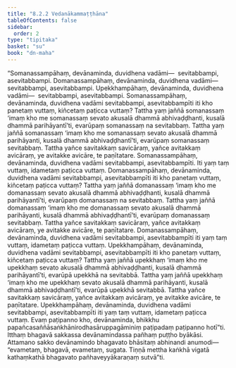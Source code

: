 ```yaml
---
title: "8.2.2 Vedanākammaṭṭhāna"
tableOfContents: false
sidebar:
  order: 2
type: "tipitaka"
basket: "su"
book: "dn-maha"
---
```



<DynamicBreadcrumb />

<Division number="359" book="dn-maha">

<Paragraph number="884" book="dn-maha">
“Somanassampāhaṃ, devānaminda, duvidhena vadāmi—  sevitabbampi, asevitabbampi. Domanassampāhaṃ, devānaminda, duvidhena vadāmi—  sevitabbampi, asevitabbampi. Upekkhampāhaṃ, devānaminda, duvidhena vadāmi—  sevitabbampi, asevitabbampi.
</Paragraph>

</Division>
<Division number="360" book="dn-maha">

<Paragraph number="885" book="dn-maha">
Somanassampāhaṃ, devānaminda, duvidhena vadāmi sevitabbampi, asevitabbampīti iti kho panetaṃ vuttaṃ, kiñcetaṃ paṭicca vuttaṃ? Tattha yaṃ jaññā somanassaṃ ‘imaṃ kho me somanassaṃ sevato akusalā dhammā abhivaḍḍhanti, kusalā dhammā parihāyantī’ti, evarūpaṃ somanassaṃ na sevitabbaṃ. Tattha yaṃ jaññā somanassaṃ ‘imaṃ kho me somanassaṃ sevato akusalā dhammā parihāyanti, kusalā dhammā abhivaḍḍhantī’ti, evarūpaṃ somanassaṃ sevitabbaṃ. Tattha yañce savitakkaṃ savicāraṃ, yañce avitakkaṃ avicāraṃ, ye avitakke avicāre, te paṇītatare. Somanassampāhaṃ, devānaminda, duvidhena vadāmi sevitabbampi, asevitabbampīti. Iti yaṃ taṃ vuttaṃ, idametaṃ paṭicca vuttaṃ.
</Paragraph>

</Division>
<Division number="361" book="dn-maha">

<Paragraph number="886" book="dn-maha">
Domanassampāhaṃ, devānaminda, duvidhena vadāmi sevitabbampi, asevitabbampīti iti kho panetaṃ vuttaṃ, kiñcetaṃ paṭicca vuttaṃ? Tattha yaṃ jaññā domanassaṃ ‘imaṃ kho me domanassaṃ sevato akusalā dhammā abhivaḍḍhanti, kusalā dhammā parihāyantī’ti, evarūpaṃ domanassaṃ na sevitabbaṃ. Tattha yaṃ jaññā domanassaṃ ‘imaṃ kho me domanassaṃ sevato akusalā dhammā parihāyanti, kusalā dhammā abhivaḍḍhantī’ti, evarūpaṃ domanassaṃ sevitabbaṃ. Tattha yañce savitakkaṃ savicāraṃ, yañce avitakkaṃ avicāraṃ, ye avitakke avicāre, te paṇītatare. Domanassampāhaṃ, devānaminda, duvidhena vadāmi sevitabbampi, asevitabbampīti iti yaṃ taṃ vuttaṃ, idametaṃ paṭicca vuttaṃ.
</Paragraph>

</Division>
<Division number="362" book="dn-maha">

<Paragraph number="887" book="dn-maha">
Upekkhampāhaṃ, devānaminda, duvidhena vadāmi sevitabbampi, asevitabbampīti iti kho panetaṃ vuttaṃ, kiñcetaṃ paṭicca vuttaṃ? Tattha yaṃ jaññā upekkhaṃ ‘imaṃ kho me upekkhaṃ sevato akusalā dhammā abhivaḍḍhanti, kusalā dhammā parihāyantī’ti, evarūpā upekkhā na sevitabbā. Tattha yaṃ jaññā upekkhaṃ ‘imaṃ kho me upekkhaṃ sevato akusalā dhammā parihāyanti, kusalā dhammā abhivaḍḍhantī’ti, evarūpā upekkhā sevitabbā. Tattha yañce savitakkaṃ savicāraṃ, yañce avitakkaṃ avicāraṃ, ye avitakke avicāre, te paṇītatare. Upekkhampāhaṃ, devānaminda, duvidhena vadāmi sevitabbampi, asevitabbampīti iti yaṃ taṃ vuttaṃ, idametaṃ paṭicca vuttaṃ.
</Paragraph>

</Division>
<Division number="363" book="dn-maha">

<Paragraph number="888" book="dn-maha">
Evaṃ paṭipanno kho, devānaminda, bhikkhu papañcasaññāsaṅkhānirodhasāruppagāminiṃ paṭipadaṃ paṭipanno hotī”ti. Itthaṃ bhagavā sakkassa devānamindassa pañhaṃ puṭṭho byākāsi. Attamano sakko devānamindo bhagavato bhāsitaṃ abhinandi anumodi—  “evametaṃ, bhagavā, evametaṃ, sugata. Tiṇṇā mettha kaṅkhā vigatā kathaṃkathā bhagavato pañhaveyyākaraṇaṃ sutvā”ti.
</Paragraph>
</Division>